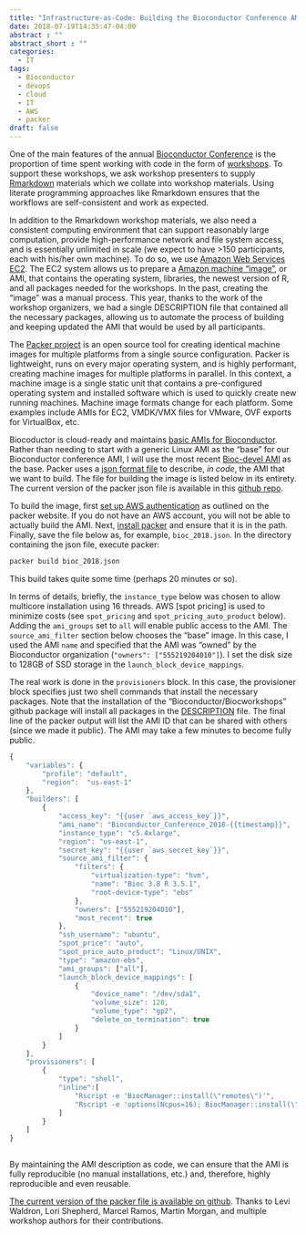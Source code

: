 ```yaml
---
title: "Infrastructure-as-Code: Building the Bioconductor Conference AMI With Packer"
date: 2018-07-19T14:35:47-04:00
abstract : ""
abstract_short : ""
categories:
  - IT
tags:
  - Bioconductor
  - devops
  - cloud
  - IT
  - AWS
  - packer
draft: false
---
```


One of the main features of the annual [Bioconductor Conference] is the 
proportion of time spent working with code in the form of [workshops].
To support these workshops, we ask workshop presenters to supply [Rmarkdown]
materials which we collate into workshop materials. Using literate programming
approaches like Rmarkdown ensures that the workflows are self-consistent 
and work as expected. 

In addition to the Rmarkdown workshop materials, we also need a consistent 
computing environment that can support reasonably large computation, provide
high-performance network and file system access, and is essentially unlimited
in scale (we expect to have >150 participants, each with his/her own machine).
To do so, we use [Amazon Web Services EC2]. The EC2 system allows us to prepare
a [Amazon machine "image"], or AMI, that contains the operating system, libraries,
the newest version of R, and all packages needed for the workshops. In the past,
creating the "image" was a manual process. This year, thanks to the work
of the workshop organizers, we had a single DESCRIPTION file that contained
all the necessary packages, allowing us to automate the process of building
and keeping updated the AMI that would be used by all participants.

The [Packer project] is an open source tool for creating identical
machine images for multiple platforms from a single source
configuration. Packer is lightweight, runs on every major operating
system, and is highly performant, creating machine images for multiple
platforms in parallel. In this context, a machine image is a single
static unit that contains a pre-configured operating system and
installed software which is used to quickly create new running
machines. Machine image formats change for each platform. Some
examples include AMIs for EC2, VMDK/VMX files for VMware, OVF exports
for VirtualBox, etc.


Biocoductor is cloud-ready and maintains [basic AMIs for Bioconductor]. Rather
than needing to start with a generic Linux AMI as the "base" for our
Bioconductor conference AMI, I will use
the most recent [Bioc-devel AMI] as the base. Packer uses a [json format file]
to describe, _in code_, the AMI that we want to build. The file for building the image 
is listed below in its entirety. The current version of the packer json file
is available in this [github repo].

To build the image, first [set up AWS authentication] as outlined on the 
packer website. If you do not have an AWS account, you will not be able
to actually build the AMI. Next, [install packer] and ensure that it is in the path. 
Finally, save the file below as, for example, `bioc_2018.json`. In the 
directory containing the json file, execute packer:

```sh
packer build bioc_2018.json
```

This build takes quite some time (perhaps 20 minutes or so). 


In terms of details, briefly, the `instance_type`
below was chosen to allow multicore installation using 16 threads. AWS [spot pricing]
is used to minimize costs (see `spot_pricing` and `spot_pricing_auto_product` below).
Adding the `ami_groups` set to `all` will enable public access to the AMI. The `source_ami_filter` 
section below chooses the "base" image. In this case, I used the AMI `name` and 
specified that the AMI was "owned" by the Bioconductor organization (`"owners": ["555219204010"]`).
I set the disk size to 128GB of SSD storage in the `launch_block_device_mappings`.

The real work is done in the `provisioners` block. In this case, the provisioner
block specifies just two shell commands that install the necessary packages. Note 
that the installation of the "Bioconductor/Biocworkshops" github package will
install all packages in the [DESCRIPTION] file. The final line of the packer
output will list the AMI ID that can be shared with others (since we made it public).
The AMI may take a few minutes to become fully public. 



```js
{
    "variables": {
        "profile": "default",
        "region":  "us-east-1"
    },
    "builders": [
        {
            "access_key": "{{user `aws_access_key`}}",
            "ami_name": "Bioconductor_Conference_2018-{{timestamp}}",
            "instance_type": "c5.4xlarge",
            "region": "us-east-1",
            "secret_key": "{{user `aws_secret_key`}}",
            "source_ami_filter": {
                "filters": {
                    "virtualization-type": "hvm",
                    "name": "Bioc 3.8 R 3.5.1",
                    "root-device-type": "ebs"
                },
                "owners": ["555219204010"],
                "most_recent": true
            },
            "ssh_username": "ubuntu",
            "spot_price": "auto",
            "spot_price_auto_product": "Linux/UNIX",
            "type": "amazon-ebs",
            "ami_groups": ["all"],
            "launch_block_device_mappings": [
                {
                    "device_name": "/dev/sda1",
                    "volume_size": 128,
                    "volume_type": "gp2",
                    "delete_on_termination": true
                }
            ]
        }
    ],
    "provisioners": [
        {
            "type": "shell",
            "inline":[
                "Rscript -e 'BiocManager::install(\"remotes\")'",
                "Rscript -e 'options(Ncpus=16); BiocManager::install(\"Bioconductor/BiocWorkshops\")'",
            ]
        }
    ]
}
	
```

By maintaining the AMI description as code, we can ensure that the AMI is 
fully reproducible (no manual installations, etc.) and, therefore, highly
reproducible and even reusable. 

[The current version of the packer file is available on github]. Thanks to Levi
Waldron, Lori Shepherd, Marcel Ramos, Martin Morgan, and multiple workshop
authors for their contributions.


[Bioconductor Conference]: https://bioc2018.bioconductor.org
[workshops]: https://github.com/bioconductor/BiocWorkshops
[basic AMIs for Bioconductor]: https://bioconductor.org/help/bioconductor-cloud-ami/
[Packer project]: https://www.packer.io/
[Rmarkdown]: https://rmarkdown.rstudio.com/
[DESCRIPTION]: https://github.com/Bioconductor/BiocWorkshops/blob/master/DESCRIPTION
[Amazon Web Services EC2]: https://aws.amazon.com/ec2
[Amazon machine "image"]: https://docs.aws.amazon.com/AWSEC2/latest/UserGuide/AMIs.html
[Bioc-devel AMI]: https://bioconductor.org/help/bioconductor-cloud-ami/#ami_ids
[json format file]: https://www.packer.io/intro/getting-started/build-image.html#the-template
[set up AWS authentication]: https://www.packer.io/docs/builders/amazon.html#authentication
[install packer]: https://www.packer.io/intro/getting-started/install.html
[The current version of the packer file is available on github]: https://github.com/seandavi/terraform-can/tree/master/packer
[github repo]: https://github.com/seandavi/terraform-can/tree/master/packer
